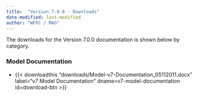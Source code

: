 ```yaml
---
title:  "Version 7.0.0 - Downloads"
date-modified: last-modified
author: "WFRC / MAG"
---
```


The downloads for the Version 7.0.0 documentation is shown below by category.

### Model Documentation

 - {{< downloadthis "downloads/Model-v7-Documentation_05112011.docx"
label="v7 Model Documentation" dname=v7-model-documentation id=download-btn >}}
